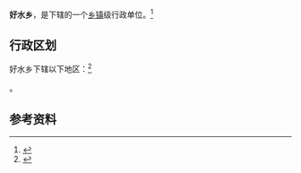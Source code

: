 {{中国乡级行政区|64/04/23/201/000}}

'''好水乡'''，是{{PRC admin/fullname|64/04/23/201/000|3}}下辖的一个[[乡镇|乡镇]]级行政单位。<ref>{{PRC admin/ref sgc|{{PRC admin/parent|64/04/23/201/000}}}}</ref>

== 行政区划 ==

好水乡下辖以下地区：<ref>{{PRC admin/ref sgc|64/04/23/201/000}}</ref>

{{PRC admin/children|64/04/23/201/000}}。

== 参考资料 ==

{{reflist}}

{{行政区划小作品}}
{{PRC admin/navcat|64/04/23/201/000}}